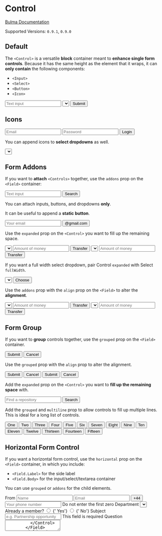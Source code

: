 


<Meta title="Form/Control" component={Control} />

# Control

[Bulma Documentation](https://bulma.io/documentation/form/general/#form-control)

Supported Versions: `0.9.1`, `0.9.0`

## Default

The `<Control>` is a versatile **block** container meant to **enhance single form controls**. Because it has the same height as the element that it wraps, it can **only contain** the following components:

- `<Input>`
- `<Select>`
- `<Button>`
- `<Icon>`

<Canvas>
  <Story name="Default">
    <Field>
      <Control>
        <Input placeholder="Text input" />
      </Control>
    </Field>
    <Field>
      <Control>
        <Select>
          <Select.Content>
            <Select.Option>Select Dropdown</Select.Option>
            <Select.Option>With options</Select.Option>
          </Select.Content>
        </Select>
      </Control>
    </Field>
    <Field>
      <Control>
        <Button color="primary">Submit</Button>
      </Control>
    </Field>
  </Story>
</Canvas>

## Icons

<Canvas>
  <Story name="Icons">
    <Field>
      <Control iconsLeft iconsRight>
        <Input type="email" placeholder="Email" />
        <Icon size="small" align="left">
          <FontAwesomeIcon icon={faEnvelope} />
        </Icon>
        <Icon size="small" align="right">
          <FontAwesomeIcon icon={faCheck} />
        </Icon>
      </Control>
    </Field>
    <Field>
      <Control iconsLeft>
        <Input type="password" placeholder="Password" />
        <Icon size="small" align="left">
          <FontAwesomeIcon icon={faLock} />
        </Icon>
      </Control>
    </Field>
    <Field>
      <Control>
        <Button color="success">Login</Button>
      </Control>
    </Field>
  </Story>
</Canvas>

You can append icons to **select dropdowns** as well.

<Canvas>
  <Story name="Select Icons">
    <Field>
      <Control iconsLeft>
        <Select fullWidth>
          <Select.Content>
            <Select.Option selected>Country</Select.Option>
            <Select.Option>Argentina</Select.Option>
            <Select.Option>Bolivia</Select.Option>
            <Select.Option>Brazil</Select.Option>
            <Select.Option>Chile</Select.Option>
            <Select.Option>Colombia</Select.Option>
            <Select.Option>Ecuador</Select.Option>
            <Select.Option>Guyana</Select.Option>
            <Select.Option>Paraguay</Select.Option>
            <Select.Option>Peru</Select.Option>
            <Select.Option>Suriname</Select.Option>
            <Select.Option>Uruguay</Select.Option>
            <Select.Option>Venezuela</Select.Option>
          </Select.Content>
        </Select>
        <Icon size="small" align="left">
          <FontAwesomeIcon icon={faGlobe} />
        </Icon>
      </Control>
    </Field>
  </Story>
</Canvas>

## Form Addons

If you want to **attach** `<Controls>` together, use the `addons` prop on the `<Field>` container:

<Canvas>
  <Story name="Form addons">
    <Field addons>
      <Control>
        <Input placeholder="Text input"/>
      </Control>
      <Control>
        <Button color="info" link>Search</Button>
      </Control>
    </Field>
  </Story>
</Canvas>

You can attach inputs, buttons, and dropdowns **only**.

It can be useful to append a **static button**.

<Canvas>
  <Story name="Form addons with static">
    <Field addons>
      <Control>
        <Input type="email" placeholder="Your email"/>
      </Control>
      <Control>
        <Button static>@gmail.com</Button>
      </Control>
    </Field>
  </Story>
</Canvas>

Use the `expanded` prop on the `<Control>` you want to fill up the remaining space.

<Canvas>
  <Story name="Expanded">
    <Field addons>
      <Control>
        <Select>
          <Select.Content>
            <Select.Option>$</Select.Option>
            <Select.Option>£</Select.Option>
            <Select.Option>€</Select.Option>
          </Select.Content>
        </Select>
      </Control>
      <Control>
        <Input placeholder="Amount of money" />
      </Control>
      <Control>
        <Button link>Transfer</Button>
      </Control>
    </Field>
    <Field addons>
      <Control>
        <Select>
          <Select.Content>
            <Select.Option>$</Select.Option>
            <Select.Option>£</Select.Option>
            <Select.Option>€</Select.Option>
          </Select.Content>
        </Select>
      </Control>
      <Control expanded>
        <Input placeholder="Amount of money" />
      </Control>
      <Control>
        <Button link>Transfer</Button>
      </Control>
    </Field>
  </Story>
</Canvas>

If you want a full width select dropdown, pair Control `expanded` with Select `fullWidth`.

<Canvas>
  <Story name="Expanded Select">
    <Field addons>
      <Control expanded>
        <Select fullWidth>
          <Select.Content name="country">
            <Select.Option value="Argentina">Argentina</Select.Option>
            <Select.Option value="Bolivia">Bolivia</Select.Option>
            <Select.Option value="Brazil">Brazil</Select.Option>
            <Select.Option value="Chile">Chile</Select.Option>
            <Select.Option value="Colombia">Colombia</Select.Option>
            <Select.Option value="Ecuador">Ecuador</Select.Option>
            <Select.Option value="Guyana">Guyana</Select.Option>
            <Select.Option value="Paraguay">Paraguay</Select.Option>
            <Select.Option value="Peru">Peru</Select.Option>
            <Select.Option value="Suriname">Suriname</Select.Option>
            <Select.Option value="Uruguay">Uruguay</Select.Option>
            <Select.Option value="Venezuela">Venezuela</Select.Option>
          </Select.Content>
        </Select>
      </Control>
      <Control>
        <Button type="submit" color="primary">Choose</Button>
      </Control>
    </Field>
  </Story>
</Canvas>

Use the `addons` prop with the `align` prop on the `<Field>` to alter the **alignment**.

<Canvas>
  <Story name="Alignment">
    <Field align="center" addons>
      <Control>
        <Select>
          <Select.Content>
            <Select.Option>$</Select.Option>
            <Select.Option>£</Select.Option>
            <Select.Option>€</Select.Option>
          </Select.Content>
        </Select>
      </Control>
      <Control>
        <Input placeholder="Amount of money" />
      </Control>
      <Control>
        <Button color="primary" link>Transfer</Button>
      </Control>
    </Field>
    <Field align="right" addons>
      <Control>
        <Select>
          <Select.Content>
            <Select.Option>$</Select.Option>
            <Select.Option>£</Select.Option>
            <Select.Option>€</Select.Option>
          </Select.Content>
        </Select>
      </Control>
      <Control>
        <Input placeholder="Amount of money" />
      </Control>
      <Control>
        <Button color="primary" link>Transfer</Button>
      </Control>
    </Field>
  </Story>
</Canvas>

## Form Group

If you want to **group** controls together, use the `grouped` prop on the `<Field>` container.

<Canvas>
  <Story name="Field Group">
    <Field grouped>
      <Control>
        <Button color="primary" link>Submit</Button>
      </Control>
      <Control>
        <Button color="light" link>Cancel</Button>
      </Control>
    </Field>
  </Story>
</Canvas>

Use the `grouped` prop with the `align` prop to alter the alignment.

<Canvas>
  <Story name="Field Group Alignment">
    <Field align="center" grouped>
      <Control>
        <Button color="primary" link>Submit</Button>
      </Control>
      <Control>
        <Button color="light" link>Cancel</Button>
      </Control>
    </Field>
    <Field align="right" grouped>
      <Control>
        <Button color="primary" link>Submit</Button>
      </Control>
      <Control>
        <Button color="light" link>Cancel</Button>
      </Control>
    </Field>
  </Story>
</Canvas>

Add the `expanded` prop on the `<Control>` you want to **fill up the remaining space** with.

<Canvas>
  <Story name="Expanded Control">
    <Field grouped>
      <Control expanded>
        <Input placeholder="Find a repository" />
      </Control>
      <Control>
        <Button color="info" link>Search</Button>
      </Control>
    </Field>
  </Story>
</Canvas>

Add the `grouped` and `multiline` prop to allow controls to fill up multiple lines. This is ideal for a long list of controls.

<Canvas>
  <Story name="Multiline Group">
    <Field grouped multiline>
      <Control>
        <Button link>One</Button>
      </Control>
      <Control>
        <Button link>Two</Button>
      </Control>
      <Control>
        <Button link>Three</Button>
      </Control>
      <Control>
        <Button link>Four</Button>
      </Control>
      <Control>
        <Button link>Five</Button>
      </Control>
      <Control>
        <Button link>Six</Button>
      </Control>
      <Control>
        <Button link>Seven</Button>
      </Control>
      <Control>
        <Button link>Eight</Button>
      </Control>
      <Control>
        <Button link>Nine</Button>
      </Control>
      <Control>
        <Button link>Ten</Button>
      </Control>
      <Control>
        <Button link>Eleven</Button>
      </Control>
      <Control>
        <Button link>Twelve</Button>
      </Control>
      <Control>
        <Button link>Thirteen</Button>
      </Control>
      <Control>
        <Button link>Fourteen</Button>
      </Control>
      <Control>
        <Button link>Fifteen</Button>
      </Control>
    </Field>
  </Story>
</Canvas>

## Horizontal Form Control

If you want a horizontal form control, use the `horizontal` prop on the `<Field>` container, in which you include:

- `<Field.Label>` for the side label
- `<Field.Body>` for the input/select/textarea container

You can use `grouped` or `addons` for the child elements.

<Canvas>
  <Story name="Horizontal Form">
    <Field horizontal>
      <Field.Label size="normal">
        <Label>From</Label>
      </Field.Label>
      <Field.Body>
        <Field>
          <Control expanded iconsLeft>
            <Input placeholder="Name" />
            <Icon size="small" align="left">
              <FontAwesomeIcon icon={faUser} />
            </Icon>
          </Control>
        </Field>
        <Field>
          <Control expanded iconsLeft iconsRight>
            <Input type="email" color="success" placeholder="Email" />
            <Icon size="small" align="left">
              <FontAwesomeIcon icon={faEnvelope} />
            </Icon>
            <Icon size="small" align="right">
              <FontAwesomeIcon icon={faCheck} />
            </Icon>
          </Control>
        </Field>
      </Field.Body>
    </Field>
    <Field horizontal>
      <Field.Label />
      <Field.Body>
        <Field expanded>
          <Field addons>
            <Control>
              <Button static link>+44</Button>
            </Control>
            <Control expanded>
              <Input type="tel" placeholder="Your phone number" />
            </Control>
          </Field>
          <Help>Do not enter the first zero</Help>
        </Field>
      </Field.Body>
    </Field>
    <Field horizontal>
      <Field.Label size="normal">
        <Label>Department</Label>
      </Field.Label>
      <Field.Body>
        <Field narrow>
          <Control>
            <Select fullWidth>
              <Select.Content>
                <Select.Option>Business development</Select.Option>
                <Select.Option>Marketing</Select.Option>
                <Select.Option>Sales</Select.Option>
              </Select.Content>
            </Select>
          </Control>
        </Field>
      </Field.Body>
    </Field>
    <Field horizontal>
      <Field.Label>
        <Label>Already a member?</Label>
      </Field.Label>
      <Field.Body>
        <Field narrow>
          <Control>
            <Radio>
              <input type="radio" name="member" />
              <span>{' Yes'}</span>
            </Radio>
            <Radio>
              <input type="radio" name="member" />
              <span>{' No'}</span>
            </Radio>
          </Control>
        </Field>
      </Field.Body>
    </Field>
    <Field horizontal>
      <Field.Label size="normal">
        <Label>Subject</Label>
      </Field.Label>
      <Field.Body>
        <Field>
          <Control>
            <Input color="danger" placeholder="e.g. Partnership opportunity" />
          </Control>
          <Help color="danger">
            This field is required
          </Help>
        </Field>
      </Field.Body>
    </Field>
    <Field horizontal>
      <Field.Label size="normal">
        <Label>Question</Label>
      </Field.Label>
      <Field.Body>
        <Field>
          <Control>
            <Textarea placeholder="Explain how we can help you" />
          </Control>
        </Field>
      </Field.Body>
    </Field>
    <Field horizontal>
      <Field.Label />
      <Field.Body>
        <Field>
          <Control>
            <Button color="primary">Send message</Button>
          </Control>
        </Field>
      </Field.Body>
    </Field>
  </Story>
</Canvas>

## Control Props

<ArgsTable of={Control} />
